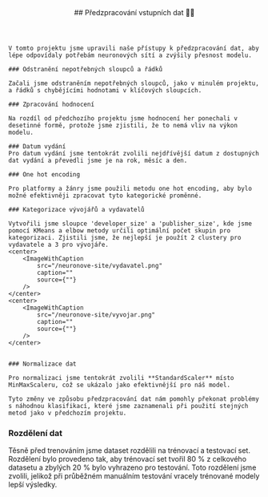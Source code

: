 
<article id="predzpracovaniDat">
    <header style={{marginBottom: "1rem"}}>
        ## Předzpracování vstupních dat 👨‍💻
    </header>

    V tomto projektu jsme upravili naše přístupy k předzpracování dat, aby lépe odpovídaly potřebám neuronových sítí a zvýšily přesnost modelu.

    ### Odstranění nepotřebných sloupců a řádků

    Začali jsme odstraněním nepotřebných sloupců, jako v minulém projektu, a řádků s chybějícími hodnotami v klíčových sloupcích.

    ### Zpracování hodnocení

    Na rozdíl od předchozího projektu jsme hodnocení her ponechali v desetinné formě, protože jsme zjistili, že to nemá vliv na výkon modelu.

    ### Datum vydání
    Pro datum vydání jsme tentokrát zvolili nejdřívější datum z dostupných dat vydání a převedli jsme je na rok, měsíc a den.

    ### One hot encoding

    Pro platformy a žánry jsme použili metodu one hot encoding, aby bylo možné efektivněji zpracovat tyto kategorické proměnné.

    ### Kategorizace vývojářů a vydavatelů

    Vytvořili jsme sloupce 'developer_size' a 'publisher_size', kde jsme pomocí KMeans a elbow metody určili optimální počet skupin pro kategorizaci. Zjistili jsme, že nejlepší je použít 2 clustery pro vydavatele a 3 pro vývojáře.
    <center>
        <ImageWithCaption
            src="/neuronove-site/vydavatel.png"
            caption=""
            source={""}
        />
    </center>
    <center>
        <ImageWithCaption
            src="/neuronove-site/vyvojar.png"
            caption=""
            source={""}
        />
    </center>


    ### Normalizace dat

    Pro normalizaci jsme tentokrát zvolili **StandardScaler** místo MinMaxScaleru, což se ukázalo jako efektivnější pro náš model.

    Tyto změny ve způsobu předzpracování dat nám pomohly překonat problémy s náhodnou klasifikací, které jsme zaznamenali při použití stejných metod jako v předchozím projektu.

   ### Rozdělení dat

   Těsně před trenováním jsme dataset rozdělili na trénovací a testovací set. Rozdělení bylo provedeno tak, aby trénovací set tvořil 80&nbsp;% z celkového datasetu a zbylých 20&nbsp;% bylo vyhrazeno pro testování. Toto rozdělení jsme zvolili, jelikož při průběžném manuálním testování vracely trénované modely lepší výsledky.
</article>
